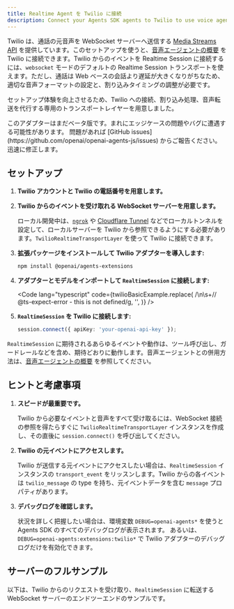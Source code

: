 ```yaml
---
title: Realtime Agent を Twilio に接続
description: Connect your Agents SDK agents to Twilio to use voice agents
---
```



Twilio は、通話の元音声を WebSocket サーバーへ送信する [Media Streams API](https://www.twilio.com/docs/voice/media-streams) を提供しています。このセットアップを使うと、[音声エージェントの概要](/openai-agents-js/ja/guides/voice-agents) を Twilio に接続できます。Twilio からのイベントを Realtime Session に接続するには、`websocket` モードのデフォルトの Realtime Session トランスポートを使えます。ただし、通話は Web ベースの会話より遅延が大きくなりがちなため、適切な音声フォーマットの設定と、割り込みタイミングの調整が必要です。

セットアップ体験を向上させるため、Twilio への接続、割り込み処理、音声転送を代行する専用のトランスポートレイヤーを用意しました。

<Aside type="caution">
  このアダプターはまだベータ版です。まれにエッジケースの問題やバグに遭遇する可能性があります。
  問題があれば [GitHub
  issues](https://github.com/openai/openai-agents-js/issues)
  からご報告ください。迅速に修正します。
</Aside>

## セットアップ

<Steps>

1. **Twilio アカウントと Twilio の電話番号を用意します。**

2. **Twilio からのイベントを受け取れる WebSocket サーバーを用意します。**

   ローカル開発中は、[`ngrok`](https://ngrok.io/) や
   [Cloudflare Tunnel](https://developers.cloudflare.com/pages/how-to/preview-with-cloudflare-tunnel/)
   などでローカルトンネルを設定して、ローカルサーバーを Twilio から参照できるようにする必要があります。`TwilioRealtimeTransportLayer`
   を使って Twilio に接続できます。

3. **拡張パッケージをインストールして Twilio アダプターを導入します:**

   ```bash
   npm install @openai/agents-extensions
   ```

4. **アダプターとモデルをインポートして `RealtimeSession` に接続します:**

   <Code
     lang="typescript"
     code={twilioBasicExample.replace(
       /\n\s+\/\/ @ts-expect-error - this is not defined/g,
       '',
     )}
   />

5. **`RealtimeSession` を Twilio に接続します:**

   ```typescript
   session.connect({ apiKey: 'your-openai-api-key' });
   ```

</Steps>

`RealtimeSession` に期待されるあらゆるイベントや動作は、ツール呼び出し、ガードレールなどを含め、期待どおりに動作します。音声エージェントとの併用方法は、[音声エージェントの概要](/openai-agents-js/ja/guides/voice-agents) を参照してください。

## ヒントと考慮事項

1. **スピードが最重要です。**

   Twilio から必要なイベントと音声をすべて受け取るには、WebSocket 接続の参照を得たらすぐに
   `TwilioRealtimeTransportLayer` インスタンスを作成し、その直後に `session.connect()` を呼び出してください。

2. **Twilio の元イベントにアクセスします。**

   Twilio が送信する元イベントにアクセスしたい場合は、`RealtimeSession` インスタンスの `transport_event`
   をリッスンします。Twilio からの各イベントは `twilio_message` の type を持ち、元イベントデータを含む
   `message` プロパティがあります。

3. **デバッグログを確認します。**

   状況を詳しく把握したい場合は、環境変数 `DEBUG=openai-agents*` を使うと Agents SDK のすべてのデバッグログが表示されます。
   あるいは、`DEBUG=openai-agents:extensions:twilio*` で Twilio アダプターのデバッグログだけを有効化できます。

## サーバーのフルサンプル

以下は、Twilio からのリクエストを受け取り、`RealtimeSession` に転送する WebSocket サーバーのエンドツーエンドのサンプルです。

<Code
  lang="typescript"
  code={twilioServerExample}
  title="Example server using Fastify"
/>
